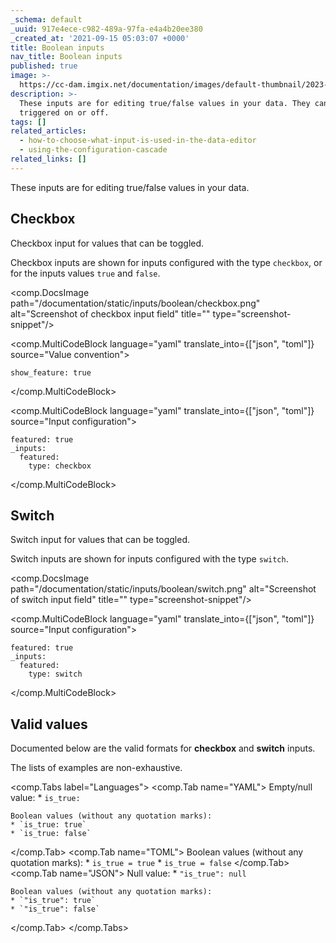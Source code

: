 ```yaml
---
_schema: default
_uuid: 917e4ece-c982-489a-97fa-e4a4b20ee380
_created_at: '2021-09-15 05:03:07 +0000'
title: Boolean inputs
nav_title: Boolean inputs
published: true
image: >-
  https://cc-dam.imgix.net/documentation/images/default-thumbnail/2023-Q4/CloudCannon-Documentation-Thumbnail.png
description: >-
  These inputs are for editing true/false values in your data. They can be
  triggered on or off.
tags: []
related_articles:
  - how-to-choose-what-input-is-used-in-the-data-editor
  - using-the-configuration-cascade
related_links: []
---
```

These inputs are for editing true/false values in your data.

## Checkbox

Checkbox input for values that can be toggled.

Checkbox inputs are shown for inputs configured with the type `checkbox`, or for the inputs values `true` and `false`.

<comp.DocsImage path="/documentation/static/inputs/boolean/checkbox.png" alt="Screenshot of checkbox input field" title="" type="screenshot-snippet"/>

<comp.MultiCodeBlock language="yaml" translate_into={["json", "toml"]} source="Value convention">
```
show_feature: true
```
</comp.MultiCodeBlock>

<comp.MultiCodeBlock language="yaml" translate_into={["json", "toml"]} source="Input configuration">
```
featured: true
_inputs:
  featured:
    type: checkbox
```
</comp.MultiCodeBlock>

## Switch

Switch input for values that can be toggled.

Switch inputs are shown for inputs configured with the type `switch`.

<comp.DocsImage path="/documentation/static/inputs/boolean/switch.png" alt="Screenshot of switch input field" title="" type="screenshot-snippet"/>

<comp.MultiCodeBlock language="yaml" translate_into={["json", "toml"]} source="Input configuration">
```
featured: true
_inputs:
  featured:
    type: switch
```
</comp.MultiCodeBlock>

## Valid values

Documented below are the valid formats for **checkbox** and **switch** inputs.

The lists of examples are non-exhaustive.

<comp.Tabs label="Languages">
 <comp.Tab name="YAML">
    Empty/null value:
    * `is_true: `

    Boolean values (without any quotation marks):
    * `is_true: true`
    * `is_true: false`
 </comp.Tab>
  <comp.Tab name="TOML">
    Boolean values (without any quotation marks):
    * `is_true = true`
    * `is_true = false`
 </comp.Tab>
  <comp.Tab name="JSON">
    Null value:
    * `"is_true": null`

    Boolean values (without any quotation marks):
    * `"is_true": true`
    * `"is_true": false`
 </comp.Tab>
</comp.Tabs>